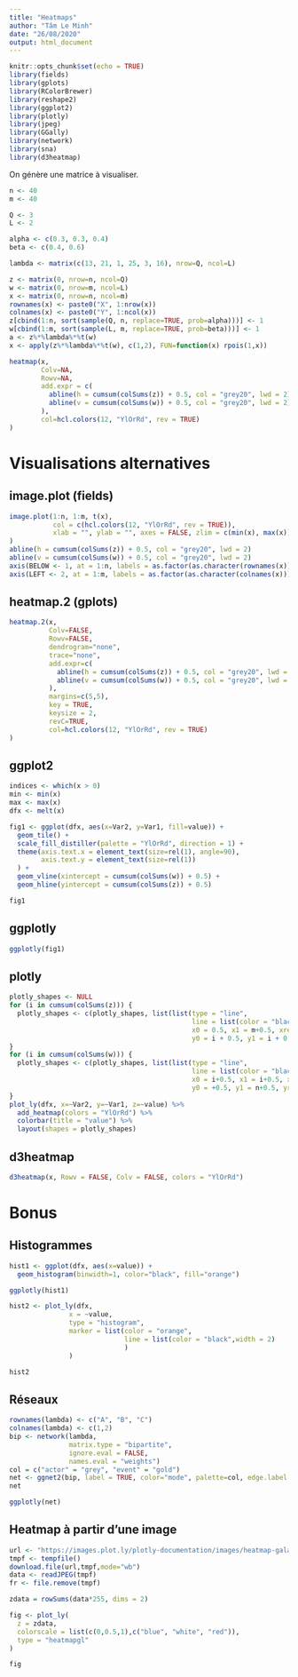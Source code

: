 ```yaml
---
title: "Heatmaps"
author: "Tâm Le Minh"
date: "26/08/2020"
output: html_document
---
```


```r
knitr::opts_chunk$set(echo = TRUE)
library(fields)
library(gplots)
library(RColorBrewer)
library(reshape2)
library(ggplot2)
library(plotly)
library(jpeg)
library(GGally)
library(network)
library(sna)
library(d3heatmap)
```

On génère une matrice à visualiser.

```r
n <- 40
m <- 40

Q <- 3
L <- 2

alpha <- c(0.3, 0.3, 0.4)
beta <- c(0.4, 0.6)

lambda <- matrix(c(13, 21, 1, 25, 3, 16), nrow=Q, ncol=L)

z <- matrix(0, nrow=n, ncol=Q)
w <- matrix(0, nrow=m, ncol=L)
x <- matrix(0, nrow=n, ncol=m)
rownames(x) <- paste0("X", 1:nrow(x))
colnames(x) <- paste0("Y", 1:ncol(x))
z[cbind(1:n, sort(sample(Q, n, replace=TRUE, prob=alpha)))] <- 1
w[cbind(1:m, sort(sample(L, m, replace=TRUE, prob=beta)))] <- 1
a <- z%*%lambda%*%t(w)
x <- apply(z%*%lambda%*%t(w), c(1,2), FUN=function(x) rpois(1,x))

heatmap(x, 
        Colv=NA, 
        Rowv=NA, 
        add.expr = c(
          abline(h = cumsum(colSums(z)) + 0.5, col = "grey20", lwd = 2), 
          abline(v = cumsum(colSums(w)) + 0.5, col = "grey20", lwd = 2)
        ),
        col=hcl.colors(12, "YlOrRd", rev = TRUE)
)
```

# Visualisations alternatives

## image.plot (fields)

```r
image.plot(1:n, 1:m, t(x),
           col = c(hcl.colors(12, "YlOrRd", rev = TRUE)),
           xlab = "", ylab = "", axes = FALSE, zlim = c(min(x), max(x))
)
abline(h = cumsum(colSums(z)) + 0.5, col = "grey20", lwd = 2)
abline(v = cumsum(colSums(w)) + 0.5, col = "grey20", lwd = 2)
axis(BELOW <- 1, at = 1:n, labels = as.factor(as.character(rownames(x))), las = 2, cex.axis = 0.6)
axis(LEFT <- 2, at = 1:m, labels = as.factor(as.character(colnames(x))), las = 2, cex.axis = 0.6)
```

## heatmap.2 (gplots)

```r
heatmap.2(x, 
          Colv=FALSE, 
          Rowv=FALSE, 
          dendrogram="none", 
          trace="none",
          add.expr=c(
            abline(h = cumsum(colSums(z)) + 0.5, col = "grey20", lwd = 2), 
            abline(v = cumsum(colSums(w)) + 0.5, col = "grey20", lwd = 2)
          ),
          margins=c(5,5),
          key = TRUE,
          keysize = 2,
          revC=TRUE,
          col=hcl.colors(12, "YlOrRd", rev = TRUE)
)
```

## ggplot2

```r
indices <- which(x > 0)
min <- min(x)
max <- max(x)
dfx <- melt(x)

fig1 <- ggplot(dfx, aes(x=Var2, y=Var1, fill=value)) +
  geom_tile() +
  scale_fill_distiller(palette = "YlOrRd", direction = 1) +
  theme(axis.text.x = element_text(size=rel(1), angle=90), 
        axis.text.y = element_text(size=rel(1))
  ) + 
  geom_vline(xintercept = cumsum(colSums(w)) + 0.5) +
  geom_hline(yintercept = cumsum(colSums(z)) + 0.5)

fig1
```

## ggplotly

```r
ggplotly(fig1)
```


## plotly

```r
plotly_shapes <- NULL
for (i in cumsum(colSums(z))) {
  plotly_shapes <- c(plotly_shapes, list(list(type = "line",
                                              line = list(color = "black"), opacity = 0.8,
                                              x0 = 0.5, x1 = m+0.5, xref = "x",
                                              y0 = i + 0.5, y1 = i + 0.5, yref = "y")))
}
for (i in cumsum(colSums(w))) {
  plotly_shapes <- c(plotly_shapes, list(list(type = "line",
                                              line = list(color = "black"), opacity = 0.8,
                                              x0 = i+0.5, x1 = i+0.5, xref = "x",
                                              y0 = +0.5, y1 = n+0.5, yref = "y")))
}
plot_ly(dfx, x=~Var2, y=~Var1, z=~value) %>%
  add_heatmap(colors = "YlOrRd") %>%
  colorbar(title = "value") %>%
  layout(shapes = plotly_shapes)
```

## d3heatmap

```r
d3heatmap(x, Rowv = FALSE, Colv = FALSE, colors = "YlOrRd")
```

# Bonus

## Histogrammes

```r
hist1 <- ggplot(dfx, aes(x=value)) +
  geom_histogram(binwidth=1, color="black", fill="orange")

ggplotly(hist1)
```

```r
hist2 <- plot_ly(dfx, 
               x = ~value, 
               type = "histogram",  
               marker = list(color = "orange",
                             line = list(color = "black",width = 2)
                             )
               )

hist2
```

## Réseaux

```r
rownames(lambda) <- c("A", "B", "C")
colnames(lambda) <- c(1,2)
bip <- network(lambda,
               matrix.type = "bipartite",
               ignore.eval = FALSE,
               names.eval = "weights")
col = c("actor" = "grey", "event" = "gold")
net <- ggnet2(bip, label = TRUE, color="mode", palette=col, edge.label = "weights")
net
```

```r
ggplotly(net)
```


## Heatmap à partir d'une image

```r
url <- "https://images.plot.ly/plotly-documentation/images/heatmap-galaxy.jpg"
tmpf <- tempfile()
download.file(url,tmpf,mode="wb")
data <- readJPEG(tmpf)
fr <- file.remove(tmpf)

zdata = rowSums(data*255, dims = 2)

fig <- plot_ly(
  z = zdata,
  colorscale = list(c(0,0.5,1),c("blue", "white", "red")),
  type = "heatmapgl"
)

fig
```

